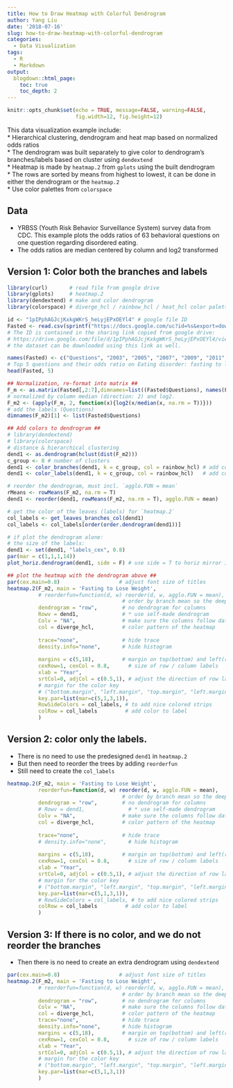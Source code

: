 ```yaml
---
title: How to Draw Heatmap with Colorful Dendrogram
author: Yang Liu
date: '2018-07-16'
slug: how-to-draw-heatmap-with-colorful-dendrogram
categories:
  - Data Visualization
tags:
  - R
  - Markdown
output:
  blogdown::html_page:
    toc: true
    toc_depth: 2
---
```



```r
knitr::opts_chunk$set(echo = TRUE, message=FALSE, warning=FALSE, 
                      fig.width=12, fig.height=12)
```

This data visualization example include:    
* Hierarchical clustering, dendrogram and heat map based on normalized odds ratios  
* The dendrogram was built separately to give color to dendrogram's branches/labels based on cluster using `dendextend`  
* Heatmap is made by `heatmap.2` from `gplots` using the built dendrogram    
* The rows are sorted by means from highest to lowest, it can be done in either the dendrogram or the `heatmap.2`    
* Use color palettes from `colorspace`  

## Data
* YRBSS (Youth Risk Behavior Surveillance System) survey data from CDC. This example plots the odds ratios of 63 behavioral questions on one question regarding disordered eating.  
* The odds ratios are median centered by column and log2 transformed

## Version 1: Color both the branches and labels
```r
library(curl)       # read file from google drive
library(gplots)     # heatmap.2
library(dendextend) # make and color dendrogram
library(colorspace) # diverge_hcl / rainbow_hcl / heat_hcl color palettes

id <- "1pIPphAGJcjKxkgWKrS_heLyjEPxOEYl4" # google file ID
Fasted <- read.csv(sprintf("https://docs.google.com/uc?id=%s&export=download", id))
# The ID is contained in the sharing link copied from google drive:
# https://drive.google.com/file/d/1pIPphAGJcjKxkgWKrS_heLyjEPxOEYl4/view?usp=sharing
# the dataset can be downloaded using this link as well.

names(Fasted) <- c("Questions", "2003", "2005", "2007", "2009", "2011", "2013")
# Top 5 questions and their odds ratio on Eating disorder: fasting to loose weight
head(Fasted, 5)

## Normalization, re-format into matrix ##
F_m <- as.matrix(Fasted[,2:7],dimnames=list((Fasted$Questions), names(Fasted)[2:7]))
# normalized by column median (direction: 2) and log2.
F_m2 <- (apply(F_m, 2, function(x){log2(x/median(x, na.rm = T))}))
# add the labels (Questions)
dimnames(F_m2)[1] <- list(Fasted$Questions)

## Add colors to dendrogram ##
# library(dendextend)
# library(colorspace)
# distance & hierarchical clustering
dend1 <- as.dendrogram(hclust(dist(F_m2)))
c_group <- 8 # number of clusters
dend1 <- color_branches(dend1, k = c_group, col = rainbow_hcl) # add color to the lines
dend1 <- color_labels(dend1, k = c_group, col = rainbow_hcl)   # add color to the labels

# reorder the dendrogram, must incl. `agglo.FUN = mean`
rMeans <- rowMeans(F_m2, na.rm = T)
dend1 <- reorder(dend1, rowMeans(F_m2, na.rm = T), agglo.FUN = mean)

# get the color of the leaves (labels) for `heatmap.2`
col_labels <- get_leaves_branches_col(dend1)
col_labels <- col_labels[order(order.dendrogram(dend1))]

# if plot the dendrogram alone:
# the size of the labels:
dend1 <- set(dend1, "labels_cex", 0.8)
par(mar = c(1,1,1,14))
plot_horiz.dendrogram(dend1, side = F) # use side = T to horiz mirror if needed

## plot the heatmap with the dendrogram above ##
par(cex.main=0.8)                   # adjust font size of titles
heatmap.2(F_m2, main = 'Fasting to Lose Weight',
          # reorderfun=function(d, w) reorder(d, w, agglo.FUN = mean),
                                     # order by branch mean so the deepest color is at the top
          dendrogram = "row",        # no dendrogram for columns
          Rowv = dend1,              # * use self-made dendrogram
          Colv = "NA",               # make sure the columns follow data's order
          col = diverge_hcl,         # color pattern of the heatmap
          
          trace="none",              # hide trace
          density.info="none",       # hide histogram
          
          margins = c(5,18),         # margin on top(bottom) and left(right) side.
          cexRow=1, cexCol = 0.8,      # size of row / column labels
          xlab = "Year",
          srtCol=0, adjCol = c(0.5,1), # adjust the direction of row label to be horizontal
          # margin for the color key
          # ("bottom.margin", "left.margin", "top.margin", "left.margin" )
          key.par=list(mar=c(5,1,3,1)),
          RowSideColors = col_labels, # to add nice colored strips        
          colRow = col_labels         # add color to label
          )
```

## Version 2: color only the labels.
* There is no need to use the predesigned `dend1` in `heatmap.2`  
* But then need to reorder the trees by adding `reorderfun`  
* Still need to create the `col_labels`  
```r
heatmap.2(F_m2, main = 'Fasting to Lose Weight',
          reorderfun=function(d, w) reorder(d, w, agglo.FUN = mean),
                                     # order by branch mean so the deepest color is at the top
          dendrogram = "row",        # no dendrogram for columns
          # Rowv = dend1,              # * use self-made dendrogram
          Colv = "NA",               # make sure the columns follow data's order
          col = diverge_hcl,         # color pattern of the heatmap
          
          trace="none",              # hide trace
          # density.info="none",       # hide histogram
          
          margins = c(5,18),         # margin on top(bottom) and left(right) side.
          cexRow=1, cexCol = 0.8,      # size of row / column labels
          xlab = "Year",
          srtCol=0, adjCol = c(0.5,1), # adjust the direction of row label to be horizontal
          # margin for the color key
          # ("bottom.margin", "left.margin", "top.margin", "left.margin" )
          key.par=list(mar=c(5,1,3,1)),
          # RowSideColors = col_labels, # to add nice colored strips        
          colRow = col_labels         # add color to label
          )
```

## Version 3: If there is no color, and we do not reorder the branches
* Then there is no need to create an extra dendrogram using `dendextend`
```r
par(cex.main=0.8)                   # adjust font size of titles
heatmap.2(F_m2, main = 'Fasting to Lose Weight',
          # reorderfun=function(d, w) reorder(d, w, agglo.FUN = mean),
                                     # order by branch mean so the deepest color is at the top
          dendrogram = "row",        # no dendrogram for columns
          Colv = "NA",               # make sure the columns follow data's order
          col = diverge_hcl,         # color pattern of the heatmap
          trace="none",              # hide trace
          density.info="none",       # hide histogram
          margins = c(5,18),         # margin on top(bottom) and left(right) side.
          cexRow=1, cexCol = 0.8,      # size of row / column labels
          xlab = "Year",
          srtCol=0, adjCol = c(0.5,1), # adjust the direction of row label to be horizontal
          # margin for the color key
          # ("bottom.margin", "left.margin", "top.margin", "left.margin" )
          key.par=list(mar=c(5,1,3,1))
          )
```
